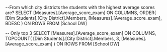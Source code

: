 --From which city districts the students with the highest average scores are?
SELECT 
  [Measures].[Average_score_exam] ON COLUMNS,
  ORDER(
    [Dim Students].[City District].Members, 
    [Measures].[Average_score_exam], 
    BDESC
  ) ON ROWS
FROM [School DW]

-- Only top 3 
SELECT 
  [Measures].[Average_score_exam] ON COLUMNS,
  TOPCOUNT(
    [Dim Students].[City District].Members, 
    3,
    [Measures].[Average_score_exam]
  ) ON ROWS
FROM [School DW]
